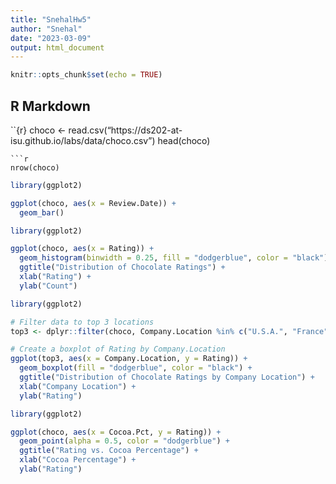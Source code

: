 ```yaml
---
title: "SnehalHw5"
author: "Snehal"
date: "2023-03-09"
output: html_document
---
```


```r
knitr::opts_chunk$set(echo = TRUE)
```

## R Markdown
``{r}
choco <- read.csv("https://ds202-at-isu.github.io/labs/data/choco.csv")
head(choco)
```
```r
nrow(choco)
```
```r

library(ggplot2)

ggplot(choco, aes(x = Review.Date)) +
  geom_bar()
```
```r
library(ggplot2)

ggplot(choco, aes(x = Rating)) +
  geom_histogram(binwidth = 0.25, fill = "dodgerblue", color = "black") +
  ggtitle("Distribution of Chocolate Ratings") +
  xlab("Rating") +
  ylab("Count")

```

```r
library(ggplot2)

# Filter data to top 3 locations
top3 <- dplyr::filter(choco, Company.Location %in% c("U.S.A.", "France", "Canada"))

# Create a boxplot of Rating by Company.Location
ggplot(top3, aes(x = Company.Location, y = Rating)) +
  geom_boxplot(fill = "dodgerblue", color = "black") +
  ggtitle("Distribution of Chocolate Ratings by Company Location") +
  xlab("Company Location") +
  ylab("Rating")

```
```r
library(ggplot2)

ggplot(choco, aes(x = Cocoa.Pct, y = Rating)) +
  geom_point(alpha = 0.5, color = "dodgerblue") +
  ggtitle("Rating vs. Cocoa Percentage") +
  xlab("Cocoa Percentage") +
  ylab("Rating")

```


